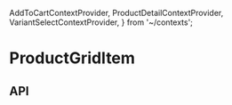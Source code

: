   AddToCartContextProvider,
  ProductDetailContextProvider,
  VariantSelectContextProvider,
} from '~/contexts';

<Meta title="Components/ProductGridItem" component={ProductGridItem} />

# ProductGridItem

<Preview>
  <Story name="Base component">
    <div className={styles.holder}>
      <AddToCartContextProvider onClick={mockAddToCartButtonOnClick}>
        <ProductDetailContextProvider
          product={ProductDetailHeaderFixture.product}
        >
          <VariantSelectContextProvider
            variants={ProductGridItemFixture.variantOptions}
          >
            <ProductGridItem
              copy={{
                addToCart: AddToCartButtonFixture.copy,
                ...ProductGridItemFixture.copy,
              }}
              info={ProductGridItemFixture.info}
              url={ProductGridItemFixture.url}
            />
          </VariantSelectContextProvider>
        </ProductDetailContextProvider>
      </AddToCartContextProvider>
    </div>
  </Story>
</Preview>

## API

<Props of={ProductGridItem} />
